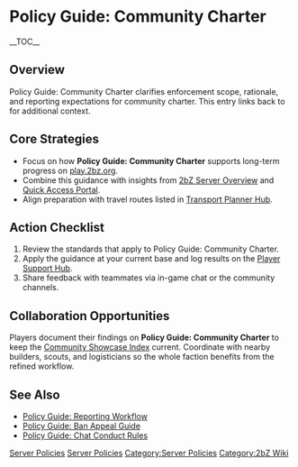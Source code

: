 {{Short description|Policy Guide: Community Charter clarifies enforcement scope, rationale, and reporting expectations for community charter}}
= Policy Guide: Community Charter =
{{2bZ Navbox}}
__TOC__

== Overview ==
Policy Guide: Community Charter clarifies enforcement scope, rationale, and reporting
expectations for community charter. This entry links back to [[Category:Server
Policies|Server Policies]] for additional context.

== Core Strategies ==
* Focus on how '''Policy Guide: Community Charter''' supports long-term progress on [[play.2bz.org]].
* Combine this guidance with insights from [[2bZ Server Overview]] and [[Quick Access Portal]].
* Align preparation with travel routes listed in [[Transport Planner Hub]].

== Action Checklist ==
# Review the [[Category:Server Policies|Server Policies]] standards that apply to Policy Guide: Community Charter.
# Apply the guidance at your current base and log results on the [[Player Support Hub]].
# Share feedback with teammates via in-game chat or the community channels.

== Collaboration Opportunities ==
Players document their findings on '''Policy Guide: Community Charter''' to keep the
[[Community Showcase Index]] current. Coordinate with nearby builders, scouts, and
logisticians so the whole faction benefits from the refined workflow.

== See Also ==
* [[Policy Guide: Reporting Workflow]]
* [[Policy Guide: Ban Appeal Guide]]
* [[Policy Guide: Chat Conduct Rules]]

[[Category:Server Policies]]
[[Category:2bZ Wiki]]
